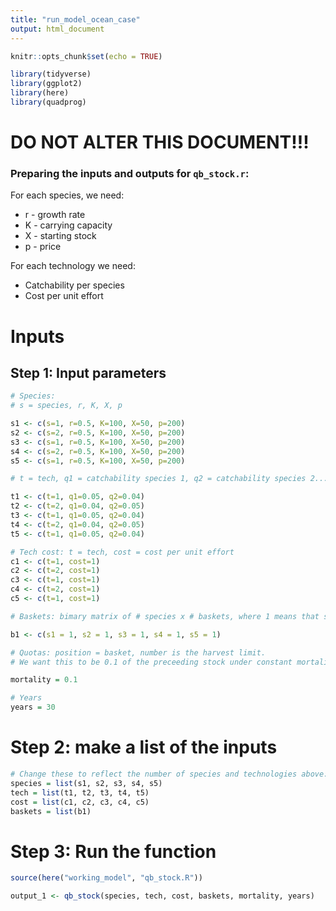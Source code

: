 ```yaml
---
title: "run_model_ocean_case"
output: html_document
---
```


```r
knitr::opts_chunk$set(echo = TRUE)

library(tidyverse)
library(ggplot2)
library(here)
library(quadprog)
```


# DO NOT ALTER THIS DOCUMENT!!!

### Preparing the inputs and outputs for `qb_stock.r`:

For each species, we need:

* r - growth rate
* K - carrying capacity
* X - starting stock
* p - price

For each technology we need:

* Catchability per species
* Cost per unit effort

# Inputs

## Step 1: Input parameters
```r
# Species:
# s = species, r, K, X, p

s1 <- c(s=1, r=0.5, K=100, X=50, p=200) 
s2 <- c(s=2, r=0.5, K=100, X=50, p=200)
s3 <- c(s=1, r=0.5, K=100, X=50, p=200) 
s4 <- c(s=2, r=0.5, K=100, X=50, p=200)
s5 <- c(s=1, r=0.5, K=100, X=50, p=200)

# t = tech, q1 = catchability species 1, q2 = catchability species 2...

t1 <- c(t=1, q1=0.05, q2=0.04)
t2 <- c(t=2, q1=0.04, q2=0.05)
t3 <- c(t=1, q1=0.05, q2=0.04)
t4 <- c(t=2, q1=0.04, q2=0.05)
t5 <- c(t=1, q1=0.05, q2=0.04)

# Tech cost: t = tech, cost = cost per unit effort
c1 <- c(t=1, cost=1)
c2 <- c(t=2, cost=1)
c3 <- c(t=1, cost=1)
c4 <- c(t=2, cost=1)
c5 <- c(t=1, cost=1)

# Baskets: bimary matrix of # species x # baskets, where 1 means that species is in that basket

b1 <- c(s1 = 1, s2 = 1, s3 = 1, s4 = 1, s5 = 1)

# Quotas: position = basket, number is the harvest limit.
# We want this to be 0.1 of the preceeding stock under constant mortality, so this will have to change to just input constant m.

mortality = 0.1

# Years
years = 30
```

# Step 2: make a list of the inputs
```r
# Change these to reflect the number of species and technologies above:
species = list(s1, s2, s3, s4, s5)
tech = list(t1, t2, t3, t4, t5)
cost = list(c1, c2, c3, c4, c5)
baskets = list(b1)
```

# Step 3: Run the function

```r
source(here("working_model", "qb_stock.R"))

output_1 <- qb_stock(species, tech, cost, baskets, mortality, years)
```


